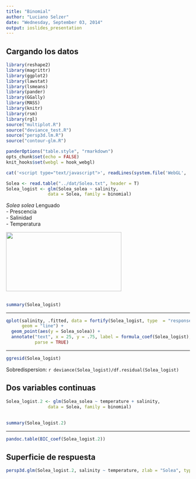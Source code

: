 ```yaml
---
title: "Binomial"
author: "Luciano Selzer"
date: "Wednesday, September 03, 2014"
output: ioslides_presentation
---
```


## Cargando los datos {.columns-2}

```r
library(reshape2)
library(magrittr)
library(ggplot2)
library(lawstat) 
library(lsmeans)
library(pander)
library(GGally)
library(MASS)
library(knitr)
library(rsm)
library(rgl)
source("multiplot.R")
source("deviance_test.R")
source("persp3d.lm.R")
source("contour-glm.R")
```

```r
panderOptions("table.style", "rmarkdown")
opts_chunk$set(echo = FALSE)
knit_hooks$set(webgl = hook_webgl)
```

```r
cat('<script type="text/javascript">', readLines(system.file('WebGL', 'CanvasMatrix.js', package = 'rgl')), '</script>', sep = '\n')
```


```r
Solea <- read.table("../dat/Solea.txt", header = T)
Solea_logist <- glm(Solea_solea ~ salinity, 
  				data = Solea, family = binomial)

```

*Solea solea* Lenguado  
- Prescencia  
- Salinidad  
- Temperatura  

<img src="http://upload.wikimedia.org/wikipedia/commons/a/af/Sosol_u0.gif" width="316px" height="162px" />

<!---
![Solea solea](http://upload.wikimedia.org/wikipedia/commons/a/af/Sosol_u0.gif)  
Publicado bajo la licencia Public domain vía Wikimedia Commons
--->

## {.smaller}

```r
summary(Solea_logist)
```

---

```r

qplot(salinity, .fitted, data = fortify(Solea_logist, type  = "response"),
      geom = "line") +
  geom_point(aes(y = Solea_solea)) + 
  annotate("text", x = 25, y = .75, label = formula_coef(Solea_logist), 
           parse = TRUE)
```

---

```r

ggresid(Solea_logist)


```

Sobredispersion: `r deviance(Solea_logist)/df.residual(Solea_logist)`


## Dos variables continuas

```r
Solea_logist.2 <- glm(Solea_solea ~ temperature + salinity, 
  				data = Solea, family = binomial)
```

## {.smaller}

```r
summary(Solea_logist.2)
```


---


```r
pandoc.table(BIC_coef(Solea_logist.2))
```

## Superficie de respuesta

```r
persp3d.glm(Solea_logist.2, salinity ~ temperature, zlab = "Solea", type = "response")
```

